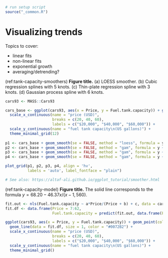 ```r
# run setup script
source("_common.R")
```

# Visualizing trends {#visualizing-trends}

Topics to cover:

- linear fits
- non-linear fits
- exponential growth
- averaging/detrending?

(ref:tank-capacity-smoothers) **Figure title.** (a) LOESS smoother. (b) Cubic regression splines with 5 knots. (c) Thin-plate regression spline with 3 knots. (d)  Gaussian process spline with 6 knots.

```r
cars93 <- MASS::Cars93

cars_base <- ggplot(cars93, aes(x = Price, y = Fuel.tank.capacity)) + geom_point(color = "grey60") + 
  scale_x_continuous(name = "price (USD)",
                     breaks = c(20, 40, 60),
                     labels = c("$20,000", "$40,000", "$60,000")) +
  scale_y_continuous(name = "fuel tank capacity\n(US gallons)") +
  theme_minimal_grid(12)  
  
p1 <- cars_base + geom_smooth(se = FALSE, method = "loess", formula = y ~ x, color = "#0072B2")
p2 <- cars_base + geom_smooth(se = FALSE, method = "gam", formula = y ~ s(x, k = 5, bs = 'cr'), color = "#0072B2")
p3 <- cars_base + geom_smooth(se = FALSE, method = "gam", formula = y ~ s(x, k = 3), color = "#0072B2")
p4 <- cars_base + geom_smooth(se = FALSE, method = "gam", formula = y ~ s(x, k = 6, bs = 'gp'), color = "#0072B2")

plot_grid(p1, p2, p3, p4, align = 'hv',
          labels = 'auto', label_fontface = "plain")

# See also: https://altaf-ali.github.io/ggplot_tutorial/smoother.html
```


(ref:tank-capacity-model) **Figure title.** The solid line corresponds to the formula $y = 68.20 - 46.37 x/(x - 1,560)$.

```r
fit.out <- nls(Fuel.tank.capacity ~ a*Price/(Price + b) + c, data = cars93, start = c(a = -45, b = -1, c = 70))
fit.df <- data.frame(Price = 7:62,
                     Fuel.tank.capacity = predict(fit.out, data.frame(Price = 7:62)))

ggplot(cars93, aes(x = Price, y = Fuel.tank.capacity)) + geom_point(color = "grey60") + 
  geom_line(data = fit.df, size = 1, color = "#0072B2") +
  scale_x_continuous(name = "price (USD)",
                     breaks = c(20, 40, 60),
                     labels = c("$20,000", "$40,000", "$60,000")) +
  scale_y_continuous(name = "fuel tank capacity\n(US gallons)") +
  theme_minimal_grid()
```
